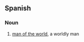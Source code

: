 ==Spanish==
===Noun===
{{es-noun-m|sg=[[hombre]] del [[mundo]]|pl=[[hombre del mundo]]}}
# [[man of the world]], a worldly man